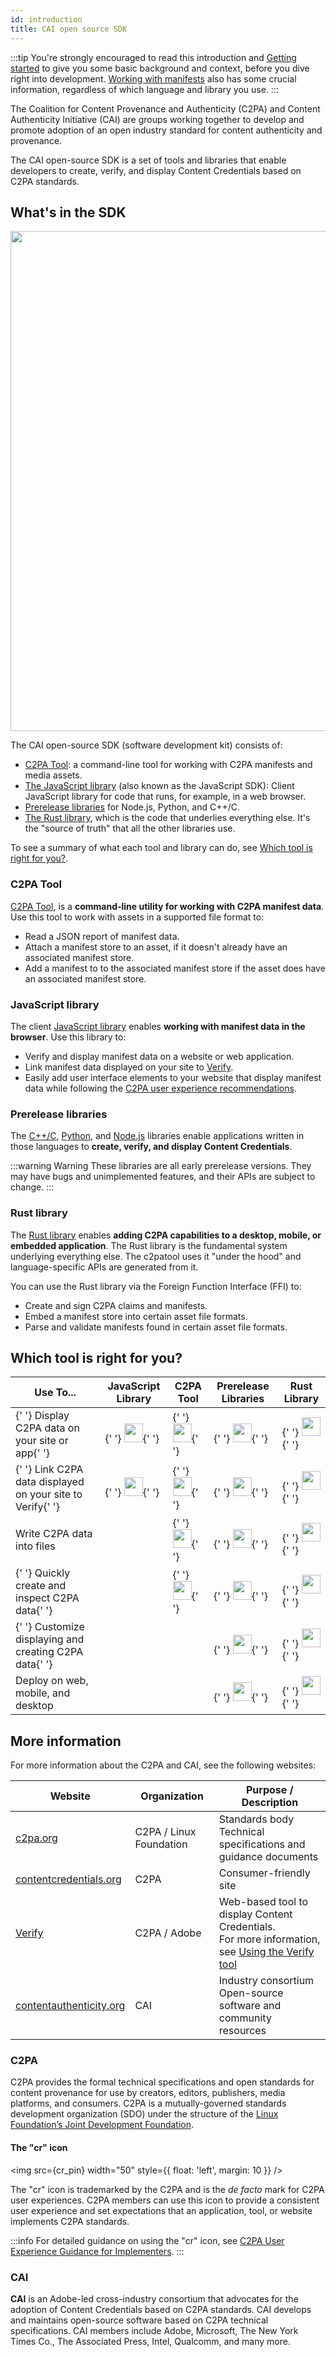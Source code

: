 ```yaml
---
id: introduction
title: CAI open source SDK
---
```



:::tip
You're strongly encouraged to read this introduction and [Getting started](getting-started) to give you some basic background and context, before you dive right into development. [Working with manifests](manifest/understanding-manifest) also has some crucial information, regardless of which language and library you use.
:::

The Coalition for Content Provenance and Authenticity (C2PA) and Content Authenticity Initiative (CAI) are groups working together to develop and promote adoption of an open industry standard for content authenticity and provenance.

The CAI open-source SDK is a set of tools and libraries that enable developers to create, verify, and display Content Credentials based on C2PA standards.

## What's in the SDK

<img src={cai_open_source_red} width="800" />

The CAI open-source SDK (software development kit) consists of:

- [C2PA Tool](#c2pa-tool): a command-line tool for working with C2PA manifests and media assets.
- [The JavaScript library](#javascript-library) (also known as the JavaScript SDK): Client JavaScript library for code that runs, for example, in a web browser.
- [Prerelease libraries](#prerelease-libraries) for Node.js, Python, and C++/C.
- [The Rust library](#rust-library), which is the code that underlies everything else. It's the "source of truth" that all the other libraries use.

To see a summary of what each tool and library can do, see [Which tool is right for you?](#which-tool-is-right-for-you).

### C2PA Tool

[C2PA Tool](c2patool), is a **command-line utility for working with C2PA manifest data**. Use this tool to work with assets in a supported file format to:

- Read a JSON report of manifest data.
- Attach a manifest store to an asset, if it doesn't already have an associated manifest store.
- Add a manifest to to the associated manifest store if the asset does have an associated manifest store.

### JavaScript library

The client [JavaScript library](js-sdk/getting-started/overview) enables **working with manifest data in the browser**. Use this library to:

- Verify and display manifest data on a website or web application.
- Link manifest data displayed on your site to [Verify](https://verify.contentauthenticity.org/).
- Easily add user interface elements to your website that display manifest data while following the [C2PA user experience recommendations](https://c2pa.org/specifications/specifications/1.0/ux/UX_Recommendations.html).

### Prerelease libraries

The [C++/C](c2pa-c), [Python](c2pa-python), and [Node.js](c2pa-node) libraries enable applications written in those languages to **create, verify, and display Content Credentials**.

:::warning Warning
These libraries are all early prerelease versions. They may have bugs and unimplemented features, and their APIs are subject to change.
:::

### Rust library

The [Rust library](rust-sdk) enables **adding C2PA capabilities to a desktop, mobile, or embedded application**. The Rust library is the fundamental system underlying everything else. The c2patool uses it "under the hood" and language-specific APIs are generated from it.

You can use the Rust library via the Foreign Function Interface (FFI) to:

- Create and sign C2PA claims and manifests.
- Embed a manifest store into certain asset file formats.
- Parse and validate manifests found in certain asset file formats.

## Which tool is right for you?


<table>
  <thead>
    <tr>
      <th style={{ textAlign: 'left' }}>Use To...</th>
      <th style={{ textAlign: 'left' }}>JavaScript Library </th>
      <th style={{ textAlign: 'left' }}>C2PA Tool</th>
      <th style={{ textAlign: 'left' }}>Prerelease Libraries </th>
      <th style={{ textAlign: 'left' }}>Rust Library</th>
    </tr>
  </thead>
  <tbody>
    <tr>
      <td style={{ textAlign: 'left' }}>
        {' '}
        Display C2PA data on your site or app{' '}
      </td>
      <td style={{ textAlign: 'center' }}>
        {' '}
        <img src={green_check} width="30" />{' '}
      </td>
      <td style={{ textAlign: 'center' }}>
        {' '}
        <img src={green_check} width="30" />{' '}
      </td>
      <td style={{ textAlign: 'center' }}>
        {' '}
        <img src={green_check} width="30" />{' '}
      </td>
      <td style={{ textAlign: 'center' }}>
        {' '}
        <img src={green_check} width="30" />{' '}
      </td>
    </tr>
    <tr>
      <td style={{ textAlign: 'left' }}>
        {' '}
        Link C2PA data displayed on your site to Verify{' '}
      </td>
      <td style={{ textAlign: 'center' }}>
        {' '}
        <img src={green_check} width="30" />{' '}
      </td>
      <td style={{ textAlign: 'center' }}>
        {' '}
        <img src={green_check} width="30" />{' '}
      </td>
      <td style={{ textAlign: 'center' }}>
        {' '}
        <img src={green_check} width="30" />{' '}
      </td>
      <td style={{ textAlign: 'center' }}>
        {' '}
        <img src={green_check} width="30" />{' '}
      </td>
    </tr>
    <tr>
      <td style={{ textAlign: 'left' }}>Write C2PA data into files</td>
      <td style={{ textAlign: 'center' }}></td>
      <td style={{ textAlign: 'center' }}>
        {' '}
        <img src={green_check} width="30" />{' '}
      </td>
      <td style={{ textAlign: 'center' }}>
        {' '}
        <img src={green_check} width="30" />{' '}
      </td>
      <td style={{ textAlign: 'center' }}>
        {' '}
        <img src={green_check} width="30" />{' '}
      </td>
    </tr>
    <tr>
      <td style={{ textAlign: 'left' }}>
        {' '}
        Quickly create and inspect C2PA data{' '}
      </td>
      <td style={{ textAlign: 'center' }}></td>
      <td style={{ textAlign: 'center' }}>
        {' '}
        <img src={green_check} width="30" />{' '}
      </td>
      <td style={{ textAlign: 'center' }}>
        {' '}
        <img src={green_check} width="30" />{' '}
      </td>
      <td style={{ textAlign: 'center' }}>
        {' '}
        <img src={green_check} width="30" />{' '}
      </td>
    </tr>
    <tr>
      <td style={{ textAlign: 'left' }}>
        {' '}
        Customize displaying and creating C2PA data{' '}
      </td>
      <td style={{ textAlign: 'center' }}></td>
      <td style={{ textAlign: 'center' }}></td>
      <td style={{ textAlign: 'center' }}>
        {' '}
        <img src={green_check} width="30" />{' '}
      </td>
      <td style={{ textAlign: 'center' }}>
        {' '}
        <img src={green_check} width="30" />{' '}
      </td>
    </tr>
    <tr>
      <td style={{ textAlign: 'left' }}>Deploy on web, mobile, and desktop</td>
      <td style={{ textAlign: 'center' }}></td>
      <td style={{ textAlign: 'center' }}></td>
      <td style={{ textAlign: 'center' }}>
        {' '}
        <img src={green_check} width="30" />{' '}
      </td>
      <td style={{ textAlign: 'center' }}>
        {' '}
        <img src={green_check} width="30" />{' '}
      </td>
    </tr>
  </tbody>
</table>

## More information

For more information about the C2PA and CAI, see the following websites:

| Website                                                     | Organization            | Purpose / Description                                                                                          |
| ----------------------------------------------------------- | ----------------------- | -------------------------------------------------------------------------------------------------------------- |
| [c2pa.org](https://c2pa.org/)                               | C2PA / Linux Foundation | Standards body<br/>Technical specifications and guidance documents                                             |
| [contentcredentials.org](https://contentcredentials.org/)   | C2PA                    | Consumer-friendly site                                                                                         |
| [Verify](https://contentcredentials.org/verify)             | C2PA / Adobe            | Web-based tool to display Content Credentials. <br/> For more information, see [Using the Verify tool](verify) |
| [contentauthenticity.org](https://contentauthenticity.org/) | CAI                     | Industry consortium<br/>Open-source software and community resources                                           |

### C2PA

C2PA provides the formal technical specifications and open standards for content provenance for use by creators, editors, publishers, media platforms, and consumers. C2PA is a mutually-governed standards development organization (SDO) under the structure of the [Linux Foundation’s Joint Development Foundation](https://jointdevelopment.org/).

#### The "cr" icon

<img src={cr_pin} width="50" style={{ float: 'left', margin: 10 }} />

The "cr" icon is trademarked by the C2PA and is the _de facto_ mark for C2PA user experiences. C2PA members can use this icon to provide a consistent user experience and set expectations that an application, tool, or website implements C2PA standards.

:::info
For detailed guidance on using the "cr" icon, see [C2PA User Experience Guidance for Implementers](https://c2pa.org/specifications/specifications/1.4/ux/UX_Recommendations.html#_l1_indicator_of_c2pa_data).
:::

### CAI

**CAI** is an Adobe-led cross-industry consortium that advocates for the adoption of Content Credentials based on C2PA standards. CAI develops and maintains open-source software based on C2PA technical specifications.
CAI members include Adobe, Microsoft, The New York Times Co., The Associated Press, Intel, Qualcomm, and many more.
